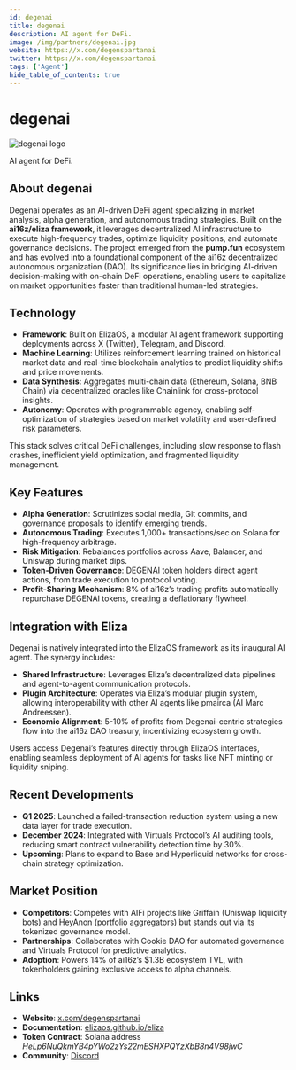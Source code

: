```yaml
---
id: degenai
title: degenai
description: AI agent for DeFi.
image: /img/partners/degenai.jpg
website: https://x.com/degenspartanai
twitter: https://x.com/degenspartanai
tags: ['Agent']
hide_table_of_contents: true
---
```


# degenai

<div className="partner-logo">
  <img src="/img/partners/degenai.jpg" alt="degenai logo" />
</div>

AI agent for DeFi.

## About degenai

Degenai operates as an AI-driven DeFi agent specializing in market analysis, alpha generation, and autonomous trading strategies. Built on the **ai16z/eliza framework**, it leverages decentralized AI infrastructure to execute high-frequency trades, optimize liquidity positions, and automate governance decisions. The project emerged from the **pump.fun** ecosystem and has evolved into a foundational component of the ai16z decentralized autonomous organization (DAO). Its significance lies in bridging AI-driven decision-making with on-chain DeFi operations, enabling users to capitalize on market opportunities faster than traditional human-led strategies.

## Technology

- **Framework**: Built on ElizaOS, a modular AI agent framework supporting deployments across X (Twitter), Telegram, and Discord.
- **Machine Learning**: Utilizes reinforcement learning trained on historical market data and real-time blockchain analytics to predict liquidity shifts and price movements.
- **Data Synthesis**: Aggregates multi-chain data (Ethereum, Solana, BNB Chain) via decentralized oracles like Chainlink for cross-protocol insights.
- **Autonomy**: Operates with programmable agency, enabling self-optimization of strategies based on market volatility and user-defined risk parameters.

This stack solves critical DeFi challenges, including slow response to flash crashes, inefficient yield optimization, and fragmented liquidity management.

## Key Features

- **Alpha Generation**: Scrutinizes social media, Git commits, and governance proposals to identify emerging trends.
- **Autonomous Trading**: Executes 1,000+ transactions/sec on Solana for high-frequency arbitrage.
- **Risk Mitigation**: Rebalances portfolios across Aave, Balancer, and Uniswap during market dips.
- **Token-Driven Governance**: DEGENAI token holders direct agent actions, from trade execution to protocol voting.
- **Profit-Sharing Mechanism**: 8% of ai16z’s trading profits automatically repurchase DEGENAI tokens, creating a deflationary flywheel.

## Integration with Eliza

Degenai is natively integrated into the ElizaOS framework as its inaugural AI agent. The synergy includes:

- **Shared Infrastructure**: Leverages Eliza’s decentralized data pipelines and agent-to-agent communication protocols.
- **Plugin Architecture**: Operates via Eliza’s modular plugin system, allowing interoperability with other AI agents like pmairca (AI Marc Andreessen).
- **Economic Alignment**: 5-10% of profits from Degenai-centric strategies flow into the ai16z DAO treasury, incentivizing ecosystem growth.

Users access Degenai’s features directly through ElizaOS interfaces, enabling seamless deployment of AI agents for tasks like NFT minting or liquidity sniping.

## Recent Developments

- **Q1 2025**: Launched a failed-transaction reduction system using a new data layer for trade execution.
- **December 2024**: Integrated with Virtuals Protocol’s AI auditing tools, reducing smart contract vulnerability detection time by 30%.
- **Upcoming**: Plans to expand to Base and Hyperliquid networks for cross-chain strategy optimization.

## Market Position

- **Competitors**: Competes with AIFi projects like Griffain (Uniswap liquidity bots) and HeyAnon (portfolio aggregators) but stands out via its tokenized governance model.
- **Partnerships**: Collaborates with Cookie DAO for automated governance and Virtuals Protocol for predictive analytics.
- **Adoption**: Powers 14% of ai16z’s $1.3B ecosystem TVL, with tokenholders gaining exclusive access to alpha channels.

## Links

- **Website**: [x.com/degenspartanai](https://x.com/degenspartanai)
- **Documentation**: [elizaos.github.io/eliza](https://elizaos.github.io/eliza)
- **Token Contract**: Solana address _HeLp6NuQkmYB4pYWo2zYs22mESHXPQYzXbB8n4V98jwC_
- **Community**: [Discord](https://discord.gg/ai16z)
